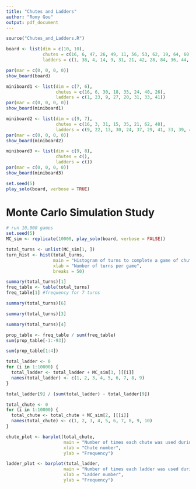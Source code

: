 ```yaml
---
title: "Chutes and Ladders"
author: "Romy Gou"
output: pdf_document
---
```


```r
source("Chutes_and_Ladders.R")
```

```r
board <- list(dim = c(10, 10),
              chutes = c(16, 6, 47, 26, 49, 11, 56, 53, 62, 19, 64, 60, 87, 24, 93, 73, 95, 75, 98, 78),
              ladders = c(1, 38, 4, 14, 9, 31, 21, 42, 28, 84, 36, 44, 51, 67, 71, 91, 80, 100))
```

```r
par(mar = c(0, 0, 0, 0)) 
show_board(board)
```

```r
miniboard1 <- list(dim = c(7, 6),
                   chutes = c(16, 6, 30, 18, 35, 24, 40, 26),
                   ladders = c(1, 23, 9, 27, 20, 31, 33, 41))
par(mar = c(0, 0, 0, 0))
show_board(miniboard1)
```

```r
miniboard2 <- list(dim = c(9, 7),
                   chutes = c(16, 3, 31, 15, 35, 21, 62, 48),
                   ladders = c(9, 22, 13, 30, 24, 37, 29, 41, 33, 39, 43, 54))
par(mar = c(0, 0, 0, 0))
show_board(miniboard2)
```

```r
miniboard3 <- list(dim = c(9, 8),
                   chutes = c(),
                   ladders = c())
par(mar = c(0, 0, 0, 0))
show_board(miniboard3)
```

```r
set.seed(5)
play_solo(board, verbose = TRUE)
```

# Monte Carlo Simulation Study

```r
# run 10,000 games
set.seed(5)
MC_sim <- replicate(10000, play_solo(board, verbose = FALSE))
```

```r
total_turns <- unlist(MC_sim[1, ])
turn_hist <- hist(total_turns,
                  main = "Histogram of turns to complete a game of chutes and ladders",
                  xlab = "Number of turns per game",
                  breaks = 50)
```

```r
summary(total_turns)[1]
freq_table <- table(total_turns)
freq_table[1] #frequency for 7 turns
```

```r
summary(total_turns)[6]
```

```r
summary(total_turns)[3]
```

```r
summary(total_turns)[4]
```

```r
prop_table <- freq_table / sum(freq_table)
sum(prop_table[-1:-93])
```

```r
sum(prop_table[1:4])
```

```r
total_ladder <- 0
for (i in 1:10000) {
  total_ladder <- total_ladder + MC_sim[3, ][[i]]
  names(total_ladder) <- c(1, 2, 3, 4, 5, 6, 7, 8, 9)
}

total_ladder[9] / (sum(total_ladder) - total_ladder[9])
```

```r
total_chute <- 0
for (i in 1:10000) {
  total_chute <- total_chute + MC_sim[2, ][[i]]
  names(total_chute) <- c(1, 2, 3, 4, 5, 6, 7, 8, 9, 10)
}

chute_plot <- barplot(total_chute,
                      main = "Number of times each chute was used during 10000 games of chutes and ladders",
                      xlab = "Chute number",
                      ylab = "Frequency")
```

```r
ladder_plot <- barplot(total_ladder,
                      main = "Number of times each ladder was used during 10000 games of chutes and ladders",
                      xlab = "Ladder number",
                      ylab = "Frequency")
```

